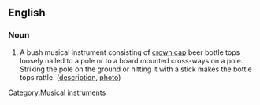 ==English==

===Noun===
{{en-noun}}

# {{AU}} A bush musical instrument consisting of [[crown cap]] beer bottle tops loosely nailed to a pole or to a board mounted cross-ways on a pole.  Striking the pole on the ground or hitting it with a stick makes the bottle tops rattle. ([http://www.abc.net.au/arts/adlib/stories/s915488.htm description], [http://www.abc.net.au/arts/adlib/stories/s916156.htm photo])

[[Category:Musical instruments]]